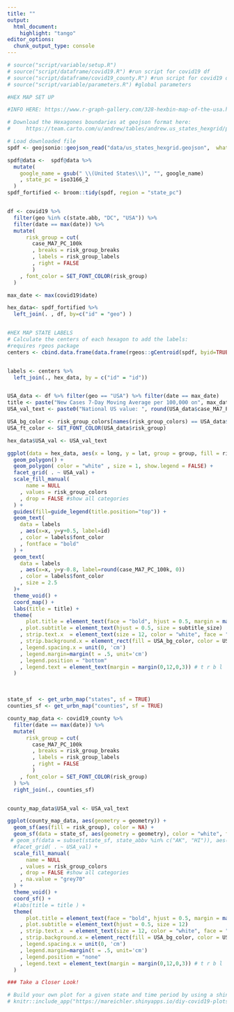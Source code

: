 ```yaml
---
title: ""
output:
  html_document:
    highlight: "tango"
editor_options: 
  chunk_output_type: console
---
```


```r
# source("script/variable/setup.R")
# source("script/dataframe/covid19.R") #run script for covid19 df
# source("script/dataframe/covid19_county.R") #run script for covid19 df
# source("script/variable/parameters.R") #global parameters
```


```r

#HEX MAP SET UP

#INFO HERE: https://www.r-graph-gallery.com/328-hexbin-map-of-the-usa.html 

# Download the Hexagones boundaries at geojson format here:
#     https://team.carto.com/u/andrew/tables/andrew.us_states_hexgrid/public/map.

# Load downloaded file 
spdf <- geojsonio::geojson_read("data/us_states_hexgrid.geojson",  what = "sp")

spdf@data <-  spdf@data %>% 
  mutate(
    google_name = gsub(" \\(United States\\)", "", google_name)
    , state_pc = iso3166_2
  )
spdf_fortified <- broom::tidy(spdf, region = "state_pc")


df <- covid19 %>% 
  filter(geo %in% c(state.abb, "DC", "USA")) %>%
  filter(date == max(date)) %>%
  mutate(
      risk_group = cut(
        case_MA7_PC_100k
        , breaks = risk_group_breaks
        , labels = risk_group_labels
        , right = FALSE
        )
    , font_color = SET_FONT_COLOR(risk_group)
  )

max_date <- max(covid19$date)

hex_data<- spdf_fortified %>%
  left_join(. , df, by=c("id" = "geo") ) 


#HEX MAP STATE LABELS 
# Calculate the centers of each hexagon to add the labels:
#requires rgeos package 
centers <- cbind.data.frame(data.frame(rgeos::gCentroid(spdf, byid=TRUE), id=spdf@data$iso3166_2))


labels <- centers %>%
  left_join(., hex_data, by = c("id" = "id")) 


USA_data <- df %>% filter(geo == "USA") %>% filter(date == max_date)
title <- paste("New Cases 7-Day Moving Average per 100,000 on", max_date)
USA_val_text <- paste0("National US value: ", round(USA_data$case_MA7_PC_100k, 0))

USA_bg_color <- risk_group_colors[names(risk_group_colors) == USA_data$risk_group]
USA_ft_color <- SET_FONT_COLOR(USA_data$risk_group)

hex_data$USA_val <- USA_val_text

ggplot(data = hex_data, aes(x = long, y = lat, group = group, fill = risk_group)) + 
  geom_polygon() +
  geom_polygon( color = "white" , size = 1, show.legend = FALSE) +
  facet_grid( . ~ USA_val) + 
  scale_fill_manual(
      name = NULL
    , values = risk_group_colors
    , drop = FALSE #show all categories
  ) + 
  guides(fill=guide_legend(title.position="top")) + 
  geom_text(
    data = labels
    , aes(x=x, y=y+0.5, label=id)
    , color = labels$font_color 
    , fontface = "bold"
  ) +
  geom_text(
    data = labels
    , aes(x=x, y=y-0.8, label=round(case_MA7_PC_100k, 0))
    , color = labels$font_color
    , size = 2.5
  )+
  theme_void() +
  coord_map() +
  labs(title = title) +
  theme(
      plot.title = element_text(face = "bold", hjust = 0.5, margin = margin(0, 0, 10, 0))
    , plot.subtitle = element_text(hjust = 0.5, size = subtitle_size)
    , strip.text.x  = element_text(size = 12, color = "white", face = "bold", margin = margin(3, 0, 3, 0))
    , strip.background.x = element_rect(fill = USA_bg_color, color = USA_bg_color,)
    , legend.spacing.x = unit(0, 'cm')
    , legend.margin=margin(t = .5, unit='cm')
    , legend.position = "bottom"
    , legend.text = element_text(margin = margin(0,12,0,3)) # t r b l
  )
```

<br> 

```r
state_sf  <- get_urbn_map("states", sf = TRUE)
counties_sf <- get_urbn_map("counties", sf = TRUE)

county_map_data <- covid19_county %>%
  filter(date == max(date)) %>%
  mutate(
      risk_group = cut(
        case_MA7_PC_100k
        , breaks = risk_group_breaks
        , labels = risk_group_labels
        , right = FALSE
        )
    , font_color = SET_FONT_COLOR(risk_group)
  ) %>% 
  right_join(., counties_sf)


county_map_data$USA_val <- USA_val_text

ggplot(county_map_data, aes(geometry = geometry)) +
  geom_sf(aes(fill = risk_group), color = NA) + 
  geom_sf(data = state_sf, aes(geometry = geometry), color = "white", fill = NA) + 
 # geom_sf(data = subset(state_sf, state_abbv %in% c("AK", "HI")), aes(geometry = geometry), color = "grey50", fill = NA) + 
  #facet_grid( . ~ USA_val) + 
  scale_fill_manual(
      name = NULL
    , values = risk_group_colors
    , drop = FALSE #show all categories
    , na.value = "grey70"
  ) +
  theme_void() +
  coord_sf() +
  #labs(title = title ) +
  theme(
      plot.title = element_text(face = "bold", hjust = 0.5, margin = margin(0, 0, 10, 0))
    , plot.subtitle = element_text(hjust = 0.5, size = 12)
    , strip.text.x  = element_text(size = 12, color = "white", face = "bold", margin = margin(3, 0, 3, 0))
    , strip.background.x = element_rect(fill = USA_bg_color, color = USA_bg_color,)
    , legend.spacing.x = unit(0, 'cm')
    , legend.margin=margin(t = .5, unit='cm')
    , legend.position = "none"
    , legend.text = element_text(margin = margin(0,12,0,3)) # t r b l
  )

```





```r
### Take a Closer Look! 

# Build your own plot for a given state and time period by using a shiny app.  The app can be access through this  link, <a href="https://mareichler.shinyapps.io/diy-covid19-plots/" target = "_blank">mareichler.shinyapps.io/diy-covid19-plots/</a>, and is also embedded below:  
# knitr::include_app("https://mareichler.shinyapps.io/diy-covid19-plots/", height = "500px")
```






